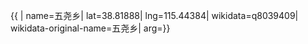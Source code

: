 {{ {{{1|PRC admin/showdata}}}|
name=五尧乡|
lat=38.81888|
lng=115.44384|
wikidata=q8039409|
wikidata-original-name=五尧乡|
arg={{{arg|}}}}}